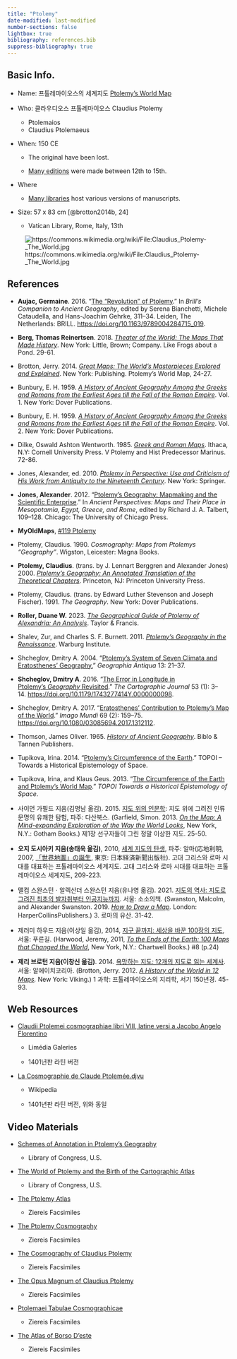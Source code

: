 ```yaml
---
title: "Ptolemy"
date-modified: last-modified
number-sections: false
lightbox: true
bibliography: references.bib
suppress-bibliography: true
---
```


## Basic Info.

-   Name: 프톨레마이오스의 세계지도 [Ptolemy's World Map](https://en.wikipedia.org/wiki/Geography_(Ptolemy))

-   Who: 클라우디오스 프톨레마이오스 Claudius Ptolemy

    -   Ptolemaios
    -   Claudius Ptolemaeus

-   When: 150 CE

    -   The original have been lost.

    -   [Many editions](https://en.wikipedia.org/wiki/Geography_(Ptolemy)) were made between 12th to 15th.

-   Where

    -   [Many libraries](https://en.wikipedia.org/wiki/Geography_(Ptolemy)) host various versions of manuscripts.

-   Size: 57 x 83 cm [@brotton2014b, 24]

    -   Vatican Library, Rome, Italy, 13th

![https://commons.wikimedia.org/wiki/File:Claudius_Ptolemy-\_The_World.jpg](https://upload.wikimedia.org/wikipedia/commons/thumb/f/f0/Claudius_Ptolemy-_The_World.jpg/2560px-Claudius_Ptolemy-_The_World.jpg)

## References

-   **Aujac, Germaine**. 2016. “[The “Revolution” of Ptolemy](papers/aujac_2016.pdf).” In *Brill's Companion to Ancient Geography*, edited by Serena Bianchetti, Michele Cataudella, and Hans-Joachim Gehrke, 311–34. Leiden, The Netherlands: BRILL. <https://doi.org/10.1163/9789004284715_019>.

-   **Berg, Thomas Reinertsen**. 2018. [*Theater of the World: The Maps That Made History*](https://www.google.co.kr/books/edition/Theater_of_the_World/qwVVDwAAQBAJ?hl=ko&gbpv=0). New York: Little, Brown; Company. Like Frogs about a Pond. 29-61.

-   Brotton, Jerry. 2014. [*Great Maps: The World’s Masterpieces Explored and Explained*](https://www.amazon.com/Great-Maps-Masterpieces-Explained-Smithsonian/dp/1465424636/ref=sr_1_1?crid=MTLGQHLZ5SRU&keywords=Great+Maps%3A+The+World%E2%80%99s+Masterpieces+Explored+and+Explained&qid=1707203784&s=books&sprefix=great+maps+the+world+s+masterpieces+explored+and+explained%2Cstripbooks-intl-ship%2C231&sr=1-1). New York: Publishing. Ptolemy's World Map, 24-27.

-   Bunbury, E. H. 1959. [*A History of Ancient Geography Among the Greeks and Romans from the Earliest Ages till the Fall of the Roman Empire*](https://www.google.co.kr/books/edition/A_History_of_Ancient_Geography_Among_the/XM8EAAAAMAAJ?hl=ko&gbpv=0). Vol. 1. New York: Dover Publications.

-   Bunbury, E. H. 1959. [*A History of Ancient Geography Among the Greeks and Romans from the Earliest Ages till the Fall of the Roman Empire*](https://www.google.co.kr/books/edition/A_History_of_Ancient_Geography_Among_the/tvBuwPRGmc8C?hl=ko&gbpv=0). Vol. 2. New York: Dover Publications.

-   Dilke, Oswald Ashton Wentworth. 1985. [*Greek and Roman Maps*](https://www.google.co.kr/books/edition/_/Kd_tAAAAMAAJ?hl=ko&sa=X&ved=2ahUKEwiu-cDGxJmFAxXRi68BHRvLBKoQ7_IDegQIFBAC). Ithaca, N.Y: Cornell University Press. V Ptolemy and Hist Predecessor Marinus. 72-86.

-   Jones, Alexander, ed. 2010. [*Ptolemy in Perspective: Use and Criticism of His Work from Antiquity to the Nineteenth Century*](https://www.google.co.kr/books/edition/Ptolemy_in_Perspective/Y61qolT7m98C?hl=ko&gbpv=0). New York: Springer.

-   **Jones, Alexander**. 2012. “[Ptolemy’s Geography: Mapmaking and the Scientific Enterprise](papers/jones_2012.pdf).” In *Ancient Perspectives: Maps and Their Place in Mesopotamia, Egypt, Greece, and Rome*, edited by Richard J. A. Talbert, 109–128. Chicago: The University of Chicago Press.

-   **MyOldMaps**, [#119 Ptolemy](https://www.myoldmaps.com/maps-from-antiquity-6200-bc/116-pomponius/119-ptolemy/)

-   Ptolemy, Claudius. 1990. *Cosmography: Maps from Ptolemys "Geography"*. Wigston, Leicester: Magna Books.

-   **Ptolemy, Claudius**. (trans. by J. Lennart Berggren and Alexander Jones) 2000. [*Ptolemy’s Geography: An Annotated Translation of the Theoretical Chapters*](https://www.google.co.kr/books/edition/Ptolemy_s_Geography/72zdDwAAQBAJ?hl=ko&gbpv=0). Princeton, NJ: Princeton University Press.

-   Ptolemy, Claudius. (trans. by Edward Luther Stevenson and Joseph Fischer). 1991. *The Geography*. New York: Dover Publications.

-   **Roller, Duane W.** 2023. [*The Geographical Guide of Ptolemy of Alexandria: An Analysis*](https://www.google.co.kr/books/edition/The_Geographical_Guide_of_Ptolemy_of_Ale/byDdEAAAQBAJ?hl=ko&gbpv=0). Taylor & Francis.

-   Shalev, Zur, and Charles S. F. Burnett. 2011. [*Ptolemy’s Geography in the Renaissance*](https://www.google.co.kr/books/edition/Ptolemy_s_Geography_in_the_Renaissance/SXLvygAACAAJ?hl=ko). Warburg Institute.

-   Shcheglov, Dmitry A. 2004. “[Ptolemy’s System of Seven Climata and Eratosthenes’ Geography.](papers/shcheglov_2004.pdf)” *Geographia Antiqua* 13: 21–37.

-   **Shcheglov, Dmitry A**. 2016. “[The Error in Longitude in Ptolemy’s *Geography* Revisited](papers/shcheglov_2016.pdf).” *The Cartographic Journal* 53 (1): 3–14. <https://doi.org/10.1179/1743277414Y.0000000098>.

-   Shcheglov, Dmitry A. 2017. “[Eratosthenes’ Contribution to Ptolemy’s Map of the World](papers/shcheglov_2017.pdf).” *Imago Mundi* 69 (2): 159–75. <https://doi.org/10.1080/03085694.2017.1312112>.

-   Thomson, James Oliver. 1965. [*History of Ancient Geography*](https://www.google.co.kr/books/edition/History_of_Ancient_Geography/rQipbjusDyQC?hl=ko&gbpv=0). Biblo & Tannen Publishers.

-   Tupikova, Irina. 2014. “[Ptolemy’s Circumference of the Earth](papers/tupikova_2014.pdf).” TOPOI – Towards a Historical Epistemology of Space.

-   Tupikova, Irina, and Klaus Geus. 2013. “[The Circumference of the Earth and Ptolemy’s World Map](papers/tupikova_geus_2013.pdf).” *TOPOI Towards a Historical Epistemology of Space*.

-   사이먼 가필드 지음(김명남 옮김). 2015. [지도 위의 인문학](https://www.yes24.com/Product/Goods/23544580): 지도 위에 그려진 인류 문명의 유쾌한 탐험, 파주: 다산북스. (Garfield, Simon. 2013. [*On the Map: A Mind-expanding Exploration of the Way the World Looks*](https://www.amazon.com/Map-Mind-Expanding-Exploration-Notable-Adults/dp/1592407803/ref=sr_1_1?crid=3BJW1GMAX4YZ5&dib=eyJ2IjoiMSJ9.lQGK5iKst9YJ8yMba6Ck0TRUHjQNFMzmbWXLYoV6jo4Jk4J7_nKqqf7F2C6id3nHQltlEDYPQ39oLfK4oLqViqP1LTrmA66wA6jVbBRQOuQGWWx0Oxc72aDNdtS3WoQYNFIXZ-uyCrWncYV83Q2QjQ.FdwJlG7VbG8FpX75S9mLb0ynmr8fBli71VRD27DKD9U&dib_tag=se&keywords=On+the+Map%3A+A+Mind-expanding&qid=1705823976&s=books&sprefix=on+the+map+a+mind-expanding%2Cstripbooks-intl-ship%2C227&sr=1-1), New York, N.Y.: Gotham Books.) 제1장 선구자들이 그린 정말 이상한 지도. 25-50.

-   **오지 도시아키 지음(송태욱 옮김)**, 2010, [세계 지도의 탄생](https://www.yes24.com/Product/Goods/3969693), 파주: 알마(応地利明, 2007, [「世界地圖」の誕生](https://www.amazon.com/Sekai-chizu-tanjo%C3%8C-kataru/dp/4532165830), 東京: 日本経済新聞出版社). 고대 그리스와 로마 시대를 대표하는 프톨레마이오스 세계지도. 고대 그리스와 로마 시대를 대표하는 프톨레마이오스 세계지도, 209-223.

-   맬컴 스완스턴ㆍ알렉산더 스완스턴 지음(유나영 옮김). 2021. [지도의 역사: 지도로 그려진 최초의 발자취부터 인공지능까지](https://www.yes24.com/Product/Goods/104227876). 서울: 소소의책. (Swanston, Malcolm, and Alexander Swanston. 2019. [*How to Draw a Map*](https://www.amazon.com/How-to-Draw-a-Map/dp/0008275793/ref=sr_1_2?crid=215Q9RNBMV48J&dib=eyJ2IjoiMSJ9.DnuLacSDTLpZaYAPmIRSfz7vy-o7UERC3fTszoV0jhEEr8FXT1cDbT--r7xxnZmYB4jZ9jM5FXcvOnYk7dr27Vdwek5pU12DGGcykFuM2X_j6nAY4mw-MTRjhnWhUhlFmwwhI1_wYiFLxTOKjNPgDir8_GI4bKClkI3i1X1VB7zrj-noPbUOtGDMQ6feMKFvkoQ__K7T43W7D6vm6qU_rIVRdw96W-Gf0G09zFuMPk0.Lev427xXvPEXInx4RTCdzXCKrE_a4wiR7-ffvepb5xA&dib_tag=se&keywords=How+to+Draw+a+Map&qid=1705824019&s=books&sprefix=how+to+draw+a+map%2Cstripbooks-intl-ship%2C223&sr=1-2)*.* London: HarperCollinsPublishers.) 3. 로마의 유산. 31-42.

-   제러미 하우드 지음(이상일 옮김), 2014, [지구 끝까지: 세상을 바꾼 100장의 지도](https://www.yes24.com/Product/Goods/11772692), 서울: 푸른길. (Harwood, Jeremy, 2011, [*To the Ends of the Earth: 100 Maps that Changed the World*](https://www.amazon.com/Ends-Earth-Maps-Changed-World/dp/0785828982), New York, N.Y.: Chartwell Books.) #8 (p.24)

-   **제리 브로턴 지음(이창신 옮김)**. 2014. [욕망하는 지도: 12개의 지도로 읽는 세계사](https://www.yes24.com/Product/goods/12192777). 서울: 알에이치코리아. (Brotton, Jerry. 2012. [*A History of the World in 12 Maps*](https://www.amazon.com/History-World-12-Maps/dp/0143126024/ref=sr_1_1?crid=9UJLJ246IYSS&dib=eyJ2IjoiMSJ9.FY-MmIMOaa_OhpIKA0R7CHSpbeqP3wOtOFs1sSfDjxeQ8INh1JiJ-KQljiGWcA25hxz874-gObNXP3X5ux2xio52rPEJBPyZ7ZvLFDY0DDy8yLVU9scI67gu_NYK-0eK0EXvGAmeM6n4j8Vlbb5scmVYm88eBN25OVoCVQ_OnJwXaIQhrTFJBx88eP5I5jEQC0fdviI7qwn7JuLEicvdF9YVmfvRWbYyWu7okUNlW0A._mvJs7KogkSTGtuBdXenODFkqSV87AzIcwZwWisz9to&dib_tag=se&keywords=A+History+of+the+World+in+12+Maps&qid=1705823939&s=books&sprefix=a+history+of+the+world+in+12+maps%2Cstripbooks-intl-ship%2C217&sr=1-1)*.* New York: Viking.) 1 과학: 프톨레마이오스의 지리학, 서기 150년경. 45-93.

## Web Resources

-   [Claudii Ptolemei cosmographiae libri VIII, latine versi a Jacobo Angelo Florentino](https://galeries.limedia.fr/ark:/31124/d6fppmmxb4n9vptn/)

    -   Limédia Galeries

    -   1401년판 라틴 버전

-   [La Cosmographie de Claude Ptolemée.djvu](https://en.wikipedia.org/w/index.php?title=File:La_Cosmographie_de_Claude_Ptolem%C3%A9e.djvu&page=9)

    -   Wikipedia

    -   1401년판 라틴 버전, 위와 동일

## Video Materials

-   [Schemes of Annotation in Ptolemy's Geography](https://www.youtube.com/watch?v=CtmeBNWrLrU)

    -   Library of Congress, U.S.

-   [The World of Ptolemy and the Birth of the Cartographic Atlas](https://www.youtube.com/watch?v=AVtIJ4FNfgc)

    -   Library of Congress, U.S.

-   [The Ptolemy Atlas](https://www.youtube.com/watch?v=qjdmbIs9Ay0)

    -   Ziereis Facsimiles

-   [The Ptolemy Cosmography](https://www.youtube.com/watch?v=ySotq81lkpA&list=PLxFAH273wZO4sz8cBmsMLNQnOiDa_oMA4&index=13)

    -   Ziereis Facsimiles

-   [The Cosmography of Claudius Ptolemy](https://www.youtube.com/watch?v=HsgRZwVgFik&list=PLxFAH273wZO4sz8cBmsMLNQnOiDa_oMA4&index=14)

    -   Ziereis Facsimiles

-   [The Opus Magnum of Claudius Ptolemy](https://www.youtube.com/watch?v=J-px1A2ACVE&list=PLxFAH273wZO4sz8cBmsMLNQnOiDa_oMA4&index=19)

    -   Ziereis Facsimiles

-   [Ptolemaei Tabulae Cosmographicae](https://www.youtube.com/watch?v=TVZHB5BfHbk&list=PLxFAH273wZO4sz8cBmsMLNQnOiDa_oMA4&index=42)

    -   Ziereis Facsimiles

-   [The Atlas of Borso D'este](https://www.youtube.com/watch?v=iICCpkEJUME)

    -   Ziereis Facsimiles
